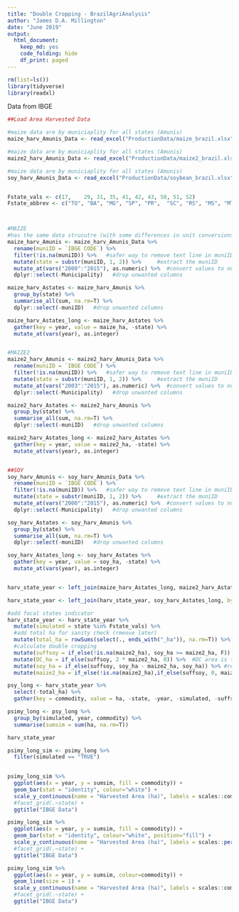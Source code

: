 ```yaml
---
title: "Double Cropping - BrazilAgriAnalysis"
author: "James D.A. Millington"
date: "June 2019"
output: 
  html_document: 
    keep_md: yes
    code_folding: hide
    df_print: paged
---
```



```r

rm(list=ls())
library(tidyverse)
library(readxl)

```


Data from IBGE
```r
##Load Area Harvested Data

#maize data are by municiaplity for all states (Amunis)
maize_harv_Amunis_Data <- read_excel("ProductionData/maize_brazil.xlsx", sheet = "Harvested area (hectares)", skip = 1, na = c("", "-", "..."))

#maize data are by municiaplity for all states (Amunis)
maize2_harv_Amunis_Data <- read_excel("ProductionData/maize2_brazil.xlsx", sheet = "Harvested area (hectares)", skip = 1, na = c("", "-", "..."), col_types = c("numeric", "guess","numeric","numeric","numeric","numeric","numeric","numeric","numeric","numeric","numeric","numeric","numeric","numeric","numeric","numeric","numeric"))  #need to specify for 2010 column  

#maize data are by municiaplity for all states (Amunis)
soy_harv_Amunis_Data <- read_excel("ProductionData/soybean_brazil.xlsx", sheet = "Harvested area (hectares)", skip = 1, na = c("", "-", "..."))


Fstate_vals <- c(17,	29,	31,	35,	41,	42,	43,	50,	51,	52)
Fstate_abbrev <- c("TO", "BA", "MG", "SP", "PR",  "SC", "RS", "MS", "MT", "GO")



#MAIZE
#has the same data strucutre (with some differences in unit conversions - could write function to cover both?) 
maize_harv_Amunis <- maize_harv_Amunis_Data %>%
  rename(muniID = `IBGE CODE`) %>%
  filter(!is.na(muniID)) %>%   #safer way to remove text line in muniID
  mutate(state = substr(muniID, 1, 2)) %>%     #extract the muniID
  mutate_at(vars("2000":"2015"), as.numeric) %>%  #convert values to numeric
  dplyr::select(-Municipality)   #drop unwanted columns

maize_harv_Astates <- maize_harv_Amunis %>%
  group_by(state) %>%
  summarise_all(sum, na.rm=T) %>%  
  dplyr::select(-muniID)   #drop unwanted columns

maize_harv_Astates_long <- maize_harv_Astates %>%
  gather(key = year, value = maize_ha, -state) %>%
  mutate_at(vars(year), as.integer)


#MAIZE2
maize2_harv_Amunis <- maize2_harv_Amunis_Data %>%
  rename(muniID = `IBGE CODE`) %>%
  filter(!is.na(muniID)) %>%   #safer way to remove text line in muniID
  mutate(state = substr(muniID, 1, 2)) %>%     #extract the muniID
  mutate_at(vars("2003":"2015"), as.numeric) %>%  #convert values to numeric
  dplyr::select(-Municipality)   #drop unwanted columns

maize2_harv_Astates <- maize2_harv_Amunis %>%
  group_by(state) %>%
  summarise_all(sum, na.rm=T) %>%  
  dplyr::select(-muniID)   #drop unwanted columns

maize2_harv_Astates_long <- maize2_harv_Astates %>%
  gather(key = year, value = maize2_ha, -state) %>%
  mutate_at(vars(year), as.integer)


##SOY
soy_harv_Amunis <- soy_harv_Amunis_Data %>%
  rename(muniID = `IBGE CODE`) %>%
  filter(!is.na(muniID)) %>%   #safer way to remove text line in muniID
  mutate(state = substr(muniID, 1, 2)) %>%     #extract the muniID
  mutate_at(vars("2000":"2015"), as.numeric) %>%  #convert values to numeric
  dplyr::select(-Municipality)   #drop unwanted columns

soy_harv_Astates <- soy_harv_Amunis %>%
  group_by(state) %>%
  summarise_all(sum, na.rm=T) %>%  
  dplyr::select(-muniID)   #drop unwanted columns

soy_harv_Astates_long <- soy_harv_Astates %>%
  gather(key = year, value = soy_ha, -state) %>%
  mutate_at(vars(year), as.integer)


harv_state_year <- left_join(maize_harv_Astates_long, maize2_harv_Astates_long, by = c("year", "state"))

harv_state_year <- left_join(harv_state_year, soy_harv_Astates_long, by = c("year", "state"))

#add focal states indicator
harv_state_year <- harv_state_year %>%
  mutate(simulated = state %in% Fstate_vals) %>%
  #add total ha for sanity check (rmeove later)
  mutate(total_ha = rowSums(select(., ends_with("_ha")), na.rm=T)) %>%  
  #calculate double cropping
  mutate(suffsoy = if_else(!is.na(maize2_ha), soy_ha >= maize2_ha, F)) %>%
  mutate(DC_ha = if_else(suffsoy, 2 * maize2_ha, 0)) %>%  #DC area is twice maize2
  mutate(soy_ha = if_else(suffsoy, soy_ha - maize2_ha, soy_ha)) %>% #reduce 'pure' soy by maize2 area
  mutate(maize2_ha = if_else(!is.na(maize2_ha),if_else(suffsoy, 0, maize_ha),0))  

psy_long <- harv_state_year %>%
  select(-total_ha) %>%
  gather(key = commodity, value = ha, -state, -year, -simulated, -suffsoy)

psimy_long <- psy_long %>%
  group_by(simulated, year, commodity) %>%
  summarise(sumsim = sum(ha, na.rm=T))

harv_state_year

```


```r

psimy_long_sim <- psimy_long %>% 
  filter(simulated == "TRUE") 
  

psimy_long_sim %>% 
  ggplot(aes(x = year, y = sumsim, fill = commodity)) + 
  geom_bar(stat = "identity", colour="white") +
  scale_y_continuous(name = "Harvested Area (ha)", labels = scales::comma) +
  #facet_grid(.~state) +
  ggtitle("IBGE Data")

psimy_long_sim %>% 
  ggplot(aes(x = year, y = sumsim, fill = commodity)) + 
  geom_bar(stat = "identity", colour="white", position="fill") +
  scale_y_continuous(name = "Harvested Area (ha)", labels = scales::percent_format()) +
  #facet_grid(.~state) +
  ggtitle("IBGE Data")

psimy_long_sim %>% 
  ggplot(aes(x = year, y = sumsim, colour=commodity)) + 
  geom_line(size = 1) +
  scale_y_continuous(name = "Harvested Area (ha)", labels = scales::comma) +
  #facet_grid(.~state) +
  ggtitle("IBGE Data")

```